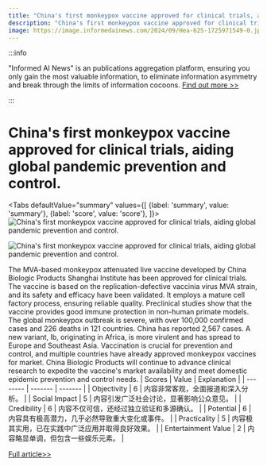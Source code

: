 ```yaml
---
title: "China's first monkeypox vaccine approved for clinical trials, aiding global pandemic prevention and control."
description: "China's first monkeypox vaccine approved for clinical trials, aiding global pandemic prevention and control."
image: https://image.informedainews.com/2024/09/Hea-62S-1725971549-0.jpg
---
```



:::info

"Informed AI News" is an publications aggregation platform, ensuring you only gain the most valuable information, to eliminate information asymmetry and break through the limits of information cocoons.  [Find out more >>](/)

:::

# China's first monkeypox vaccine approved for clinical trials, aiding global pandemic prevention and control.


<Tabs
	defaultValue="summary"
	values={[
	{label: 'summary', value: 'summary'},
	{label: 'score', value: 'score'},
]}>
<TabItem value="summary">
<img
  src="https://image.informedainews.com/2024/09/Hea-62S-1725971549-0.jpg"
  alt="China's first monkeypox vaccine approved for clinical trials, aiding global pandemic prevention and control."
/>

<img
  src="https://image.informedainews.com/2024/09/Hea-qoJ-1725971549-1.jpg"
  alt="China's first monkeypox vaccine approved for clinical trials, aiding global pandemic prevention and control."
/>



The MVA-based monkeypox attenuated live vaccine developed by China Biologic Products Shanghai Institute has been approved for clinical trials. The vaccine is based on the replication-defective vaccinia virus MVA strain, and its safety and efficacy have been validated. It employs a mature cell factory process, ensuring reliable quality. Preclinical studies show that the vaccine provides good immune protection in non-human primate models. The global monkeypox outbreak is severe, with over 100,000 confirmed cases and 226 deaths in 121 countries. China has reported 2,567 cases. A new variant, Ib, originating in Africa, is more virulent and has spread to Europe and Southeast Asia. Vaccination is crucial for prevention and control, and multiple countries have already approved monkeypox vaccines for market. China Biologic Products will continue to advance clinical research to expedite the vaccine's market availability and meet domestic epidemic prevention and control needs.
</TabItem>
<TabItem value="score">
	| Scores     | Value   | Explanation |
	| -------- | ------- | ------- |
	| Objectivity  | 6    | 内容非常客观，全面报道和深入分析。    |
	| Social Impact | 5     | 内容引发广泛社会讨论，显著影响公众意见。    |
	| Credibility    | 6    | 内容不仅可信，还经过独立验证和多源确认。    |
	| Potential    | 6    | 内容具有极高潜力，几乎必然导致重大变化或事件。    |
	| Practicality    | 5    | 内容极其实用，已在实践中广泛应用并取得良好效果。    |
	| Entertainment Value    | 2    | 内容略显单调，但包含一些娱乐元素。    |
</TabItem>
</Tabs>

[Full article>>](https://www.thepaper.cn/newsDetail_forward_28680278)
